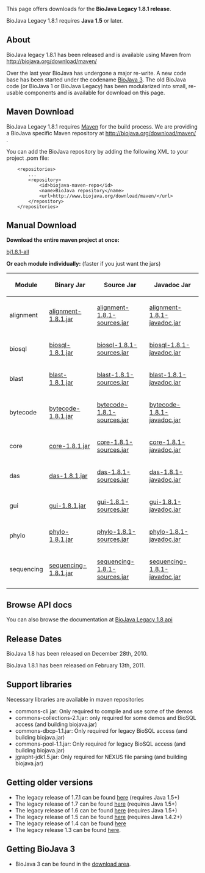 This page offers downloads for the <b>BioJava Legacy 1.8.1 release</b>. 

BioJava Legacy 1.8.1 requires <b>Java 1.5</b> or later. 

== About ==
BioJava legacy 1.8.1 has been released and is available using Maven from http://biojava.org/download/maven/

Over the last year BioJava has undergone a major re-write. A new code base has been started under the codename [[BioJava:Download|BioJava 3]]. The old BioJava code (or BioJava 1 or BioJava Legacy) has been modularized into small, re-usable components and is available for download on this page.

== Maven Download ==
BioJava Legacy 1.8.1 requires [http://maven.apache.org/ Maven] for the build process. We are providing a BioJava specific Maven repository at http://biojava.org/download/maven/ .

You can add the BioJava repository by adding the following XML to your project .pom file:
<pre>
	<repositories>
		...
		<repository>
			<id>biojava-maven-repo</id>
			<name>BioJava repository</name>
			<url>http://www.biojava.org/download/maven/</url>			
		</repository>
	</repositories>
</pre>

== Manual Download ==
'''Download the entire maven project at once:'''

[http://biojava.org/download/bj1.8.1/bj1.8.1-all.tar.gz bj1.8.1-all]

'''Or each module individually:''' (faster if you just want the jars)

{|
|+
! Module
! Binary Jar
! Source Jar
! Javadoc Jar
|-
| alignment 
| [http://biojava.org/download/maven/org/biojava/alignment/1.8.1/alignment-1.8.1.jar  alignment-1.8.1.jar] 
| [http://biojava.org/download/maven/org/biojava/alignment/1.8.1/alignment-1.8.1-sources.jar  alignment-1.8.1-sources.jar] 
| [http://biojava.org/download/maven/org/biojava/alignment/1.8.1/alignment-1.8.1-javadoc.jar  alignment-1.8.1-javadoc.jar]
|-
| biosql 
| [http://biojava.org/download/maven/org/biojava/biosql/1.8.1/biosql-1.8.1.jar biosql-1.8.1.jar] 
| [http://biojava.org/download/maven/org/biojava/biosql/1.8.1/biosql-1.8.1-sources.jar biosql-1.8.1-sources.jar] 
| [http://biojava.org/download/maven/org/biojava/biosql/1.8.1/biosql-1.8.1-javadoc.jar biosql-1.8.1-javadoc.jar]
|-
| blast 
| [http://biojava.org/download/maven/org/biojava/blast/1.8.1/blast-1.8.1.jar blast-1.8.1.jar] 
| [http://biojava.org/download/maven/org/biojava/blast/1.8.1/blast-1.8.1-sources.jar blast-1.8.1-sources.jar] 
| [http://biojava.org/download/maven/org/biojava/blast/1.8.1/blast-1.8.1-javadoc.jar blast-1.8.1-javadoc.jar]
|-
| bytecode
| [http://biojava.org/download/maven/org/biojava/bytecode/1.8.1/bytecode-1.8.1.jar bytecode-1.8.1.jar] 
| [http://biojava.org/download/maven/org/biojava/bytecode/1.8.1/bytecode-1.8.1-sources.jar bytecode-1.8.1-sources.jar] 
| [http://biojava.org/download/maven/org/biojava/bytecode/1.8.1/bytecode-1.8.1-javadoc.jar bytecode-1.8.1-javadoc.jar]
|-
| core
| [http://biojava.org/download/maven/org/biojava/core/1.8.1/core-1.8.1.jar core-1.8.1.jar] 
| [http://biojava.org/download/maven/org/biojava/core/1.8.1/core-1.8.1-sources.jar core-1.8.1-sources.jar] 
| [http://biojava.org/download/maven/org/biojava/core/1.8.1/core-1.8.1-javadoc.jar core-1.8.1-javadoc.jar]
|-
| das
| [http://biojava.org/download/maven/org/biojava/das/1.8.1/das-1.8.1.jar das-1.8.1.jar] 
| [http://biojava.org/download/maven/org/biojava/das/1.8.1/das-1.8.1-sources.jar das-1.8.1-sources.jar] 
| [http://biojava.org/download/maven/org/biojava/das/1.8.1/das-1.8.1-javadoc.jar das-1.8.1-javadoc.jar]
|-
| gui
| [http://biojava.org/download/maven/org/biojava/gui/1.8.1/gui-1.8.1.jar gui-1.8.1.jar] 
| [http://biojava.org/download/maven/org/biojava/gui/1.8.1/gui-1.8.1-sources.jar gui-1.8.1-sources.jar] 
| [http://biojava.org/download/maven/org/biojava/gui/1.8.1/gui-1.8.1-javadoc.jar gui-1.8.1-javadoc.jar]
|-
| phylo
| [http://biojava.org/download/maven/org/biojava/phylo/1.8.1/phylo-1.8.1.jar phylo-1.8.1.jar] 
| [http://biojava.org/download/maven/org/biojava/phylo/1.8.1/phylo-1.8.1-sources.jar phylo-1.8.1-sources.jar] 
| [http://biojava.org/download/maven/org/biojava/phylo/1.8.1/phylo-1.8.1-javadoc.jar phylo-1.8.1-javadoc.jar]
|-
| sequencing
| [http://biojava.org/download/maven/org/biojava/sequencing/1.8.1/sequencing-1.8.1.jar sequencing-1.8.1.jar] 
| [http://biojava.org/download/maven/org/biojava/sequencing/1.8.1/sequencing-1.8.1-sources.jar sequencing-1.8.1-sources.jar] 
| [http://biojava.org/download/maven/org/biojava/sequencing/1.8.1/sequencing-1.8.1-javadoc.jar sequencing-1.8.1-javadoc.jar]
|}

== Browse API docs ==
You can also browse the documentation at [http://www.biojava.org/docs/api1.8/ BioJava Legacy 1.8 api]

==Release Dates==
BioJava 1.8 has been released on December 28th, 2010.

BioJava 1.8.1 has been released on February 13th, 2011.

== Support libraries ==
Necessary libraries are available in maven repositories
*  commons-cli.jar: Only required to compile and use some of the demos
*  commons-collections-2.1.jar: only required for some demos and BioSQL access (and building biojava.jar)
*  commons-dbcp-1.1.jar: Only required for legacy BioSQL access (and building biojava.jar)
*  commons-pool-1.1.jar: Only required for legacy BioSQL access (and building biojava.jar)
*  jgrapht-jdk1.5.jar: Only required for NEXUS file parsing (and building biojava.jar)

== Getting older versions ==
* The legacy release of 1.7.1 can be found [[BioJava:Download 1.7.1|here]] (requires Java 1.5+)
* The legacy release of 1.7 can be found [[BioJava:Download 1.7|here]] (requires Java 1.5+)
* The legacy release of 1.6 can be found [[BioJava:Download 1.6|here]] (requires Java 1.5+)
* The legacy release of 1.5 can be found [[BioJava:Download 1.5|here]] (requires Java 1.4.2+)
* The legacy release of 1.4 can be found [[BioJava:Download 1.4|here]]
* The legacy release 1.3 can be found [[BioJava:Download 1.3|here]].

== Getting BioJava 3 ==
* BioJava 3 can be found in the [http://www.biojava.org/download/ download area].